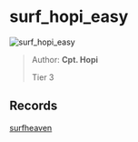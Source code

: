 
# surf_hopi_easy

![surf_hopi_easy](https://raw.githubusercontent.com/Sayt123/SurfMapPics/Maps-and-bonuses/csgo/surf_hopi_easy.jpg)

> Author: **Cpt. Hopi**
>
> Tier 3

## Records

[surfheaven](https://surfheaven.eu/map/surf_hopi_easy)
